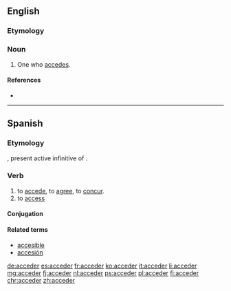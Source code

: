 {{also|accéder}}
==English==

===Etymology===
{{suffix|accede|er|lang=en}}

===Noun===
{{en-noun}}

# One who [[accede]]s.

====References====
* {{R:Webster 1913}}

----

==Spanish==

===Etymology===
{{etyl|la|es}} {{m|la|accēdere}}, present active infinitive of {{m|la|accēdō}}.

===Verb===
{{es-verb|acced|er}}

# to [[accede]], to [[agree]], to [[concur]].
# to [[access]]

====Conjugation====
{{es-conj-er|acced}}

====Related terms====
* [[accesible]]
* [[accesión]]

[[de:acceder]]
[[es:acceder]]
[[fr:acceder]]
[[ko:acceder]]
[[it:acceder]]
[[li:acceder]]
[[mg:acceder]]
[[fj:acceder]]
[[nl:acceder]]
[[ps:acceder]]
[[pl:acceder]]
[[fi:acceder]]
[[chr:acceder]]
[[zh:acceder]]